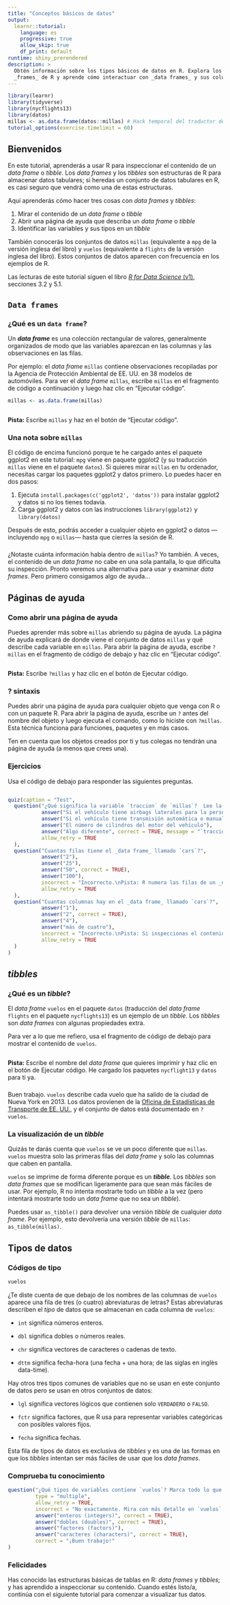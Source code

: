 ```yaml
---
title: "Conceptos básicos de datos"
output:
  learnr::tutorial:
    language: es
    progressive: true
    allow_skip: true
    df_print: default
runtime: shiny_prerendered
description: >
  Obtén información sobre los tipos básicos de datos en R. Explora los _data_
  _frames_ de R y aprende cómo interactuar con _data frames_ y sus columnas.
---
```


```r
library(learnr)
library(tidyverse)
library(nycflights13)
library(datos)
millas <- as.data.frame(datos::millas) # Hack temporal del traductor del Tutorial. Forzamos aquí a mantener "millas" como data.frame() en memoria de R porque justamente el tutorial quiere mostrar la diferencia entre un tibble y un data.frame usando "millas" como data.frame, y parece que en el paquete "datos", el objeto millas se carga como data frame por omisión en la memoria de R. 
tutorial_options(exercise.timelimit = 60)
```

## Bienvenidos

En este tutorial, aprenderás a usar R para inspeccionar el contenido de un _data frame_ o _tibble_. Los _data frames_ y los _tibbles_ son estructuras de R para almacenar datos tabulares; si heredas un conjunto de datos tabulares en R, es casi seguro que vendrá como una de estas estructuras.

Aquí aprenderás cómo hacer tres cosas con _data frames_ y _tibbles_:

1. Mirar el contenido de un _data frame_ o _tibble_
2. Abrir una página de ayuda que describa un _data frame_ o _tibble_
3. Identificar las variables y sus tipos en un _tibble_

También conocerás los conjuntos de datos `millas` (equivalente a `mpg` de la versión inglesa del libro) y `vuelos` (equivalente a `flights` de la versión inglesa del libro). Estos conjuntos de datos aparecen con frecuencia en los ejemplos de R.

Las lecturas de este tutorial siguen el libro [_R for Data Science_ (v1)](https://es.r4ds.hadley.nz/), secciones 3.2 y 5.1.

## `Data frames`

### ¿Qué es un `data frame`?

Un ___data frame___ es una colección rectangular de valores, generalmente organizados de modo que las variables aparezcan en las columnas y las observaciones en las filas.

Por ejemplo: el _data frame_ `millas` contiene observaciones recopiladas por la Agencia de Protección Ambiental de EE. UU. en 38 modelos de automóviles. Para ver el _data frame_ `millas`, escribe `millas` en el fragmento de código a continuación y luego haz clic en "Ejecutar código".

```r
millas <- as.data.frame(millas)
```

```r

```

<div id="mpg-hint">
**Pista:** Escribe `millas` y haz en el botón de "Ejecutar código".
</div>

### Una nota sobre `millas`

El código de encima funcionó porque te he cargado antes el paquete ggplot2 en este tutorial: `mpg` viene en paquete ggplot2 (y su traducción `millas` viene en el paquete `datos`). Si quieres mirar `millas` en tu ordenador, necesitas cargar los paquetes ggplot2 y datos primero. Lo puedes hacer en dos pasos:

1. Ejecuta `install.packages(c('ggplot2', 'datos'))` para instalar ggplot2 y datos si no los tienes todavía.
2. Carga ggplot2 y datos con las instrucciones `library(ggplot2)` y `library(datos)`

Después de esto, podrás acceder a cualquier objeto en ggplot2 o datos —incluyendo `mpg` o `millas`— hasta que cierres la sesión de R.

###

¿Notaste cuánta información había dentro de `millas`? Yo también. A veces, el contenido de un _data frame_ no cabe en una sola pantalla, lo que dificulta su inspección. Pronto veremos una alternativa para usar y examinar _data frames_. Pero primero consigamos algo de ayuda...

## Páginas de ayuda

### Como abrir una página de ayuda

Puedes aprender más sobre `millas` abriendo su página de ayuda. La página de ayuda explicará de donde viene el conjunto de datos  `millas` y qué describe cada variable en `millas`. Para abrir la página de ayuda, escribe `?millas` en el fragmento de código de debajo y haz clic en "Ejecutar código".

```r

```

<div id="help-hint">
**Pista:** Escribe `?millas` y haz clic en el botón de Ejecutar código.
</div>

### ? sintaxis

Puedes abrir una página de ayuda para cualquier objeto que venga con R o con un paquete R. Para abrir la página de ayuda, escribe un `?` antes del nombre del objeto y luego ejecuta el comando, como lo hiciste con `?millas`. Esta técnica funciona para funciones, paquetes y en más casos.

Ten en cuenta que los objetos creados por ti y tus colegas no tendrán una página de ayuda (a menos que crees una).

### Ejercicios

Usa el código de debajo para responder las siguientes preguntas.

```r

```

```r
quiz(caption = "Test",
  question("¿Qué significa la variable `traccion` de `millas`?  Lee la ayuda para `?millas` para averiguarlo.",
           answer("Si el vehículo tiene airbags laterales para la persona conductora o no"),
           answer("Si el vehículo tiene transmisión automática o manual"),
           answer("El número de cilindros del motor del vehículo"),
           answer("Algo diferente", correct = TRUE, message = "`traccion` describe el tipo de tracción en el vehículo: d = delantera, t = trasera, 4 = 4 ruedas."),
           allow_retry = TRUE
  ),
  question("Cuantas filas tiene el _data frame_ llamado `cars`?",
           answer("2"),
           answer("25"),
           answer("50", correct = TRUE),
           answer("100"),
           incorrect = "Incorrecto.\nPista: R numera las filas de un _data frame_ cuando muestra el contenido del _data frame_. Como resultado, puedes detectar el número de filas en `cars` por medio de examinar `cars` en el bloque de código de arriba.",
           allow_retry = TRUE
  ),
  question("Cuantas columnas hay en el _data frame_ llamado `cars`?",
           answer("1"),
           answer("2", correct = TRUE),
           answer("4"),
           answer("más de cuatro"),
           incorrect = "Incorrecto.\nPista: Si inspeccionas el contenido de `cars` en el bloque de código de arriba, debería ser bastante fácil contar su número de columnas.",
           allow_retry = TRUE
  )
)
```

## _tibbles_

### ¿Qué es un _tibble_?

El _data frame_ `vuelos` en el paquete `datos` (traducción del _data frame_ `flights` en el paquete `nycflights13`) es un ejemplo de un _tibble_. Los _tibbles_ son _data frames_ con algunas propiedades extra.

Para ver a lo que me refiero, usa el fragmento de código de debajo para mostrar el contenido de `vuelos`.

```r

```

<div id="flights-hint">
**Pista:** Escribe el nombre del _data frame_ que quieres imprimir y haz clic en el botón de Ejecutar código. He cargado los paquetes `nycflight13` y `datos` para ti ya.
</div>

###

Buen trabajo. `vuelos` describe cada vuelo que ha salido de la ciudad de Nueva York en 2013. Los datos provienen de la [Oficina de Estadísticas de Transporte de EE. UU.](http://www.transtats.bts.gov/DatabaseInfo.asp?DB_ID=120&Link=0), y el conjunto de datos está documentado en `?vuelos`.


### La visualización de un _tibble_

Quizás te darás cuenta que `vuelos` se ve un poco diferente que `millas`. `vuelos` muestra solo las primeras filas del _data frame_ y solo las columnas que caben en pantalla.

`vuelos` se imprime de forma diferente porque es un ___tibble___. Los _tibbles_ son _data frames_ que se modifican ligeramente para que sean más fáciles de usar. Por ejemplo, R no intenta mostrarte todo un _tibble_ a la vez (pero intentará mostrarte todo un _data frame_ que no sea un _tibble_).

Puedes usar `as_tibble()` para devolver una versión _tibble_ de cualquier _data frame_. Por ejemplo, esto devolvería una versión _tibble_ de `millas`: `as_tibble(millas)`.


## Tipos de datos

### Códigos de tipo

```r
vuelos
```

¿Te diste cuenta de que debajo de los nombres de las columnas de `vuelos` aparece una fila de tres (o cuatro) abreviaturas de letras? Estas abreviaturas describen el _tipo_ de datos que se almacenan en cada columna de `vuelos`:

* `int` significa números enteros.

* `dbl` significa dobles o números reales.

* `chr` significa vectores de caracteres o cadenas de texto.

* `dttm` significa fecha-hora (una fecha + una hora; de las siglas en inglès data-time).

Hay otros tres tipos comunes de variables que no se usan en este conjunto de datos pero se usan en otros conjuntos de datos:

* `lgl` significa vectores lógicos que contienen solo `VERDADERO` o `FALSO`.

* `fctr` significa factores, que R usa para representar variables categóricas
   con posibles valores fijos.

* `fecha` significa fechas.

Esta fila de tipos de datos es exclusiva de _tibbles_ y es una de las formas en que los _tibbles_ intentan ser más fáciles de usar que los _data frames_.


### Comprueba tu conocimiento

```r
question("¿Qué tipos de variables contiene `vuelos`? Marca todo lo que corresponda.",
         type = "multiple",
         allow_retry = TRUE,
         incorrect = "No exactamente. Mira con más detalle en `vuelos`.",
         answer("enteros (integers)", correct = TRUE),
         answer("dobles (doubles)", correct = TRUE),
         answer("factores (factors)"),
         answer("caracteres (characters)", correct = TRUE),
         correct = "¡Buen trabajo!"
)
```

### Felicidades

Has conocido las estructuras básicas de tablas en R: _data frames_ y _tibbles_; y has aprendido a inspeccionar su contenido. Cuando estés listo/a, continúa con el siguiente tutorial para comenzar a visualizar tus datos.

